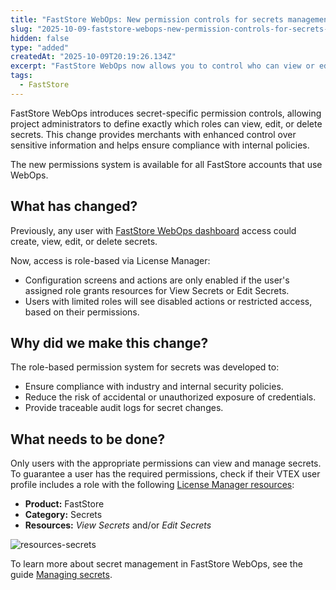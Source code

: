 ```yaml
---
title: "FastStore WebOps: New permission controls for secrets management"
slug: "2025-10-09-faststore-webops-new-permission-controls-for-secrets-management"
hidden: false
type: "added"
createdAt: "2025-10-09T20:19:26.134Z"
excerpt: "FastStore WebOps now allows you to control who can view or edit secrets with role-based permissions."
tags:
  - FastStore
---
```


FastStore WebOps introduces secret-specific permission controls, allowing project administrators to define exactly which roles can view, edit, or delete secrets. This change provides merchants with enhanced control over sensitive information and helps ensure compliance with internal policies.

The new permissions system is available for all FastStore accounts that use WebOps.

## What has changed?

Previously, any user with [FastStore WebOps dashboard](https://developers.vtex.com/docs/guides/faststore/1-onboarding-dashboard) access could create, view, edit, or delete secrets.

Now, access is role-based via License Manager:
* Configuration screens and actions are only enabled if the user's assigned role grants resources for View Secrets or Edit Secrets.
* Users with limited roles will see disabled actions or restricted access, based on their permissions.

## Why did we make this change?

The role-based permission system for secrets was developed to:
* Ensure compliance with industry and internal security policies.
* Reduce the risk of accidental or unauthorized exposure of credentials.
* Provide traceable audit logs for secret changes.

## What needs to be done?

Only users with the appropriate permissions can view and manage secrets. To guarantee a user has the required permissions, check if their VTEX user profile includes a role with the following [License Manager resources](https://help.vtex.com/en/tutorial/license-manager-resources--3q6ztrC8YynQf6rdc6euk3):
* **Product:** FastStore
* **Category:** Secrets
* **Resources:** *View Secrets* and/or *Edit Secrets*

![resources-secrets](https://vtexhelp.vtexassets.com/assets/docs/src/resources-secrets___02a8de499a7d29e3a94002e0dd016174.png)

To learn more about secret management in FastStore WebOps, see the guide [Managing secrets](https://developers.vtex.com/docs/guides/faststore/security-managing-secrets).
